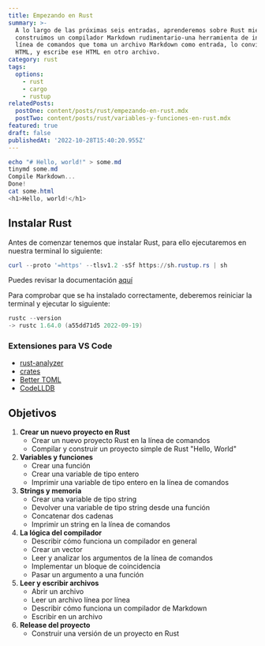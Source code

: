 ```yaml
---
title: Empezando en Rust
summary: >-
  A lo largo de las próximas seis entradas, aprenderemos sobre Rust mientras
  construimos un compilador Markdown rudimentario-una herramienta de interfaz de
  línea de comandos que toma un archivo Markdown como entrada, lo convierte en
  HTML, y escribe ese HTML en otro archivo.
category: rust
tags:
  options:
    - rust
    - cargo
    - rustup
relatedPosts:
  postOne: content/posts/rust/empezando-en-rust.mdx
  postTwo: content/posts/rust/variables-y-funciones-en-rust.mdx
featured: true
draft: false
publishedAt: '2022-10-28T15:40:20.955Z'
---
```


```powershell
echo "# Hello, world!" > some.md
tinymd some.md
Compile Markdown...
Done!
cat some.html
<h1>Hello, world!</h1>
```



## Instalar Rust

Antes de comenzar tenemos que instalar Rust, para ello ejecutaremos en nuestra terminal lo siguiente:

```powershell
curl --proto '=https' --tlsv1.2 -sSf https://sh.rustup.rs | sh
```

Puedes revisar la documentación [aquí](https://rustup.rs/)

Para comprobar que se ha instalado correctamente, deberemos reiniciar la terminal y ejecutar lo siguiente:

```powershell
rustc --version
-> rustc 1.64.0 (a55dd71d5 2022-09-19)
```



### Extensiones para VS Code

* [rust-analyzer](https://marketplace.visualstudio.com/items?itemName=rust-lang.rust-analyzer)
* [crates](https://marketplace.visualstudio.com/items?itemName=serayuzgur.crates)
* [Better TOML](https://marketplace.visualstudio.com/items?itemName=bungcip.better-toml)
* [CodeLLDB](https://marketplace.visualstudio.com/items?itemName=vadimcn.vscode-lldb)

## Objetivos

1. **Crear un nuevo proyecto en Rust**
   * Crear un nuevo proyecto Rust en la línea de comandos
   * Compilar y construir un proyecto simple de Rust "Hello, World"
2. **Variables y funciones**
   * Crear una función
   * Crear una variable de tipo entero
   * Imprimir una variable de tipo entero en la línea de comandos
3. **Strings y memoria**
   * Crear una variable de tipo string
   * Devolver una variable de tipo string desde una función
   * Concatenar dos cadenas
   * Imprimir un string en la línea de comandos
4. **La lógica del compilador**
   * Describir cómo funciona un compilador en general
   * Crear un vector
   * Leer y analizar los argumentos de la línea de comandos
   * Implementar un bloque de coincidencia
   * Pasar un argumento a una función
5. **Leer y escribir archivos**
   * Abrir un archivo
   * Leer un archivo línea por línea
   * Describir cómo funciona un compilador de Markdown
   * Escribir en un archivo
6. **Release del proyecto**
   * Construir una versión de un proyecto en Rust

